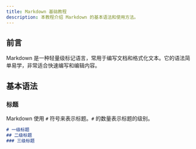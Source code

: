 ```yaml
---
title: Markdown 基础教程
description: 本教程介绍 Markdown 的基本语法和使用方法。
---
```


## 前言

Markdown 是一种轻量级标记语言，常用于编写文档和格式化文本。它的语法简单易学，非常适合快速编写和编辑内容。

## 基本语法

### 标题

Markdown 使用 `#` 符号来表示标题。`#` 的数量表示标题的级别。

```markdown
# 一级标题
## 二级标题
### 三级标题
```
